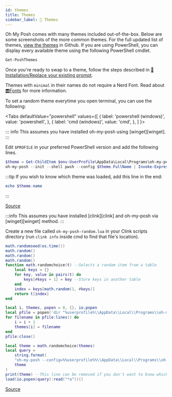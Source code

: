 ```yaml
---
id: themes
title: Themes
sidebar_label: 🎨 Themes
---
```



Oh My Posh comes with many themes included out-of-the-box. Below are some screenshots of the more common themes.
For the full updated list of themes, [view the themes][themes] in Github.  If you are using PowerShell, you can
display every available theme using the following PowerShell cmdlet.

```powershell
Get-PoshThemes
```

Once you're ready to swap to a theme, follow the steps described in [🚀Installation/Replace your existing prompt][replace-you-existing-prompt].

Themes with `minimal` in their names do not require a Nerd Font. Read about [🆎Fonts][fonts] for more information.

To set a random theme everytime you open terminal, you can use the following:

<Tabs
  defaultValue="powershell"
  values={[
    { label: 'powershell (windows)', value: 'powershell', },
    { label: 'cmd (windows)', value: 'cmd', },
    ]
  }>

<TabItem value="powershell">
::: info
This assumes you have installed oh-my-posh using [winget][winget].
:::

Edit `$PROFILE` in your preferred PowerShell version and add the following lines.

```powershell
$theme = Get-ChildItem $env:UserProfile\AppData\Local\Programs\oh-my-posh\themes\ | Get-Random
oh-my-posh --init --shell pwsh --config $theme.FullName | Invoke-Expression
```

:::tip
If you wish to know which theme was loaded, add this line in the end:
```PowerShell
echo $theme.name
```
:::

[Source][powershell-random-loader]

</TabItem>

<TabItem value="cmd">
:::info
This assumes you have installed [clink][clink] and oh-my-posh via [winget][winget] method.
:::

Create a new file called `oh-my-posh-random.lua` in your Clink scripts directory (run `clink info` inside cmd to find that file's location).

```lua title="oh-my-posh-random.lua"
math.randomseed(os.time())
math.random()
math.random()
math.random()
function math.randomchoice(t) --Selects a random item from a table
    local keys = {}
    for key, value in pairs(t) do
        keys[#keys + 1] = key --Store keys in another table
    end
    index = keys[math.random(1, #keys)]
    return t[index]
end

local i, themes, popen = 0, {}, io.popen
local pfile = popen('dir "%userprofile%\\AppData\\Local\\Programs\\oh-my-posh\\themes\\" /b')
for filename in pfile:lines() do
    i = i + 1
    themes[i] = filename
end
pfile:close()

local theme = math.randomchoice(themes)
local query =
    string.format(
    "oh-my-posh --config=%%userprofile%%\\AppData\\Local\\Programs\\oh-my-posh\\themes\\%s --init --shell cmd",
    theme
)
print(theme) --This line can be removed if you don't want to know which theme is loaded.
load(io.popen(query):read("*a"))()
```

[Source][cmd-random-loader]

</TabItem>
</Tabs>

[themes]: https://github.com/JanDeDobbeleer/oh-my-posh/tree/main/themes
[fonts]: /docs/config-fonts
[replace-you-existing-prompt]: /docs/windows#override-the-theme-settings
[powershell-random-loader]: https://gist.github.com/MRDGH2821/69aa46f5c52daecb140c7f7ccdecf969
[cmd-random-loader]: https://gist.github.com/MRDGH2821/a05aa96724484e3bce55c3c66855b933
[winget]: /docs/windows#install
[clink]: https://mridgers.github.io/clink/

<!-- Do not change the content below, themes are rendered automatically -->
